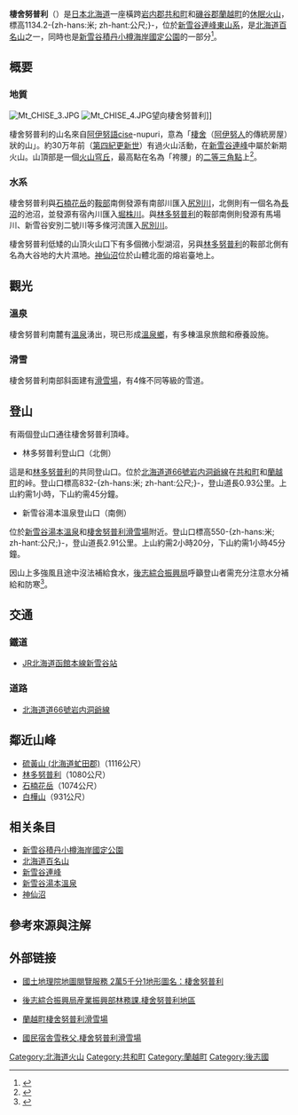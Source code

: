 {{Infobox Mountain
| 名稱 =棲舍努普利
| 照片 =Mt CHISE 2.JPG
| 照片說明 =從[[北海道道58號倶知安新雪谷線|道道58号線]]遙望棲舍努普利
| 海拔 =1134.2公尺
| 位置 = {{JPN}}[[北海道|北海道]]（[[岩内郡|岩内郡]]、[[磯谷郡|磯谷郡]]）
| 山脈 =[[新雪谷連峰|新雪谷連峰東山系]]
| 相對高度 =
| 座標 ={{coord|42.888|N|140.597|E}}[https://archive.is/20120711140400/http://gallery.tmfc.net/v/adol/Japan2007/IMG_0735.JPG.html]
| 地形圖 =
| 類別 =[[火山穹丘|火山穹丘]]（鐘狀）
| 年齡 =
| 最近噴發 =
| 首次登頂 = 
| 最容易的攀登路線 =
| pushpin_map = Japan Hokkaido
| pushpin_map_caption = 棲舍努普利的位置
| latd=42 |latm=53 |lats=17.4 |latNS=N
| longd=140 |longm=35 |longs=48.1 |longEW=E
}}
{{Japanese|japanese=チセヌプリ|romaji=Chise-nupuri}}

'''棲舍努普利'''（{{Jpn|j=チセヌプリ|rm=Chise-nupuri}}）是[[日本|日本]][[北海道|北海道]]一座橫跨[[岩内郡|岩内郡]][[共和町|共和町]]和[[磯谷郡|磯谷郡]][[蘭越町|蘭越町]]的[[休眠火山|休眠火山]]，標高1134.2-{zh-hans:米; zh-hant:公尺;}-，位於[[新雪谷連峰|新雪谷連峰東山系]]，是[[北海道百名山|北海道百名山]]之一，同時也是[[二世古積丹小樽海岸國定公園|新雪谷積丹小樽海岸國定公園]]的一部分<ref> {{Cite book | author = 梅沢俊、伊藤健次 | title = 新版 北海道百名山 | publisher =  山と溪谷社 | date = 2003-06-01 | ISBN = 978-4635530231 | accessdate = 2014-04-10 | language = ja }}</ref>。

== 概要 ==
=== 地質 ===
[[File:Mt_CHISE_3.JPG|thumb]]
[[File:Mt_CHISE_4.JPG|thumb]]望向棲舍努普利]]

棲舍努普利的山名來自[[阿伊努語|阿伊努語]]cise-nupuri，意為「[[棲舍|棲舍]]（[[阿伊努人|阿伊努人]]的傳統房屋）狀的山」。約30万年前（[[第四紀|第四紀]][[更新世|更新世]]）有過火山活動，在[[新雪谷連峰|新雪谷連峰]]中屬於新期火山。山頂部是一個[[火山穹丘|火山穹丘]]，最高點在名為「袴腰」的[[三角點|二等三角點]]上<ref>{{Cite web |url = http://www.gsh.hro.or.jp/download/niseko_hotspring_pamphlet.pdf |title = ニセコの温泉　～火山と温泉～ |author = 北海道立総合研究機構環境・地質研究本部 |date = 2012-04-05 |language = ja |accessdate = 2014-04-10 |archive-date = 2013-05-01 |archive-url = https://web.archive.org/web/20130501083922/http://www.gsh.hro.or.jp/download/niseko_hotspring_pamphlet.pdf |dead-url = yes }}</ref>。

=== 水系 ===
棲舍努普利與[[石楠花岳|石楠花岳]]的[[鞍部|鞍部]]南側發源有南部川匯入[[尻別川|尻別川]]，北側則有一個名為[[長沼|長沼]]的池沼，並發源有宿內川匯入[[堀株川|堀株川]]。與[[林多努普利|林多努普利]]的鞍部南側則發源有馬場川、新雪谷安別二號川等多條河流匯入[[尻別川|尻別川]]。

棲舍努普利低矮的山頂火山口下有多個微小型湖沼，另與[[林多努普利|林多努普利]]的鞍部北側有名為大谷地的大片濕地。[[神仙沼|神仙沼]]位於山體北面的熔岩臺地上。

== 觀光 ==
=== 溫泉 ===
棲舍努普利南麓有[[溫泉|溫泉]]湧出，現已形成[[新雪谷湯本溫泉|溫泉鄉]]，有多棟溫泉旅館和療養設施。

=== 滑雪 ===
棲舍努普利南部斜面建有[[棲舍努普利滑雪場|滑雪場]]，有4條不同等級的雪道。

== 登山 ==
有兩個登山口通往棲舍努普利頂峰。

*林多努普利登山口（北側）

這是和[[林多努普利|林多努普利]]的共同登山口。位於[[北海道道66號岩内洞爺線|北海道道66號岩内洞爺線]]在[[共和町|共和町]]和[[蘭越町|蘭越町]]的峠。登山口標高832-{zh-hans:米; zh-hant:公尺;}-，登山道長0.93公里。上山約需1小時，下山約需45分鐘。

*新雪谷湯本溫泉登山口（南側）

位於[[新雪谷湯本溫泉|新雪谷湯本溫泉]]和[[棲舍努普利滑雪場|棲舍努普利滑雪場]]附近。登山口標高550-{zh-hans:米; zh-hant:公尺;}-，登山道長2.91公里。上山約需2小時20分，下山約需1小時45分鐘。

因山上多強風且途中沒法補給食水，[[後志綜合振興局|後志綜合振興局]]呼籲登山者需充分注意水分補給和防寒<ref>{{Cite web |url = http://www.shiribeshi.pref.hokkaido.lg.jp/ss/rnm/chisenupurizone.htm |title = チセヌプリゾーン |author = 後志総合振興局産業振興部林務課 |language = ja |accessdate = 2014-04-10 |archive-date = 2013-08-12 |archive-url = https://web.archive.org/web/20130812130959/http://www.shiribeshi.pref.hokkaido.lg.jp/ss/rnm/chisenupurizone.htm |dead-url = no }}</ref>。

== 交通 ==
=== 鐵道 ===
* [[北海道旅客鐵道|JR北海道]][[函館本線|函館本線]][[新雪谷站|新雪谷站]]
=== 道路 ===
* [[北海道道66號岩内洞爺線|北海道道66號岩内洞爺線]]

== 鄰近山峰==
* [[硫黃山_(北海道虻田郡)|硫黃山 (北海道虻田郡)]]（1116公尺）
* [[林多努普利|林多努普利]]（1080公尺）
* [[石楠花岳|石楠花岳]]（1074公尺）
* [[白樺山|白樺山]]（931公尺）

== 相关条目 ==
* [[二世古積丹小樽海岸國定公園|新雪谷積丹小樽海岸國定公園]]
* [[北海道百名山|北海道百名山]]
* [[新雪谷連峰|新雪谷連峰]]
* [[新雪谷湯本溫泉|新雪谷湯本溫泉]]
* [[神仙沼|神仙沼]]

== 參考來源與注解 ==
<references />

== 外部链接 ==
* {{ja}} [http://watchizu.gsi.go.jp/watchizu.html?longitude=140.59668055564&latitude=42.888070439134 國土地理院地圖閱覽服務 2萬5千分1地形圖名：棲舍努普利] {{Wayback|url=http://watchizu.gsi.go.jp/watchizu.html?longitude=140.59668055564&latitude=42.888070439134 |date=20140413130139 }}
* {{ja}} [http://www.shiribeshi.pref.hokkaido.lg.jp/ss/rnm/chisenupurizone.htm 後志綜合振興局産業振興部林務課.棲舍努普利地區] {{Wayback|url=http://www.shiribeshi.pref.hokkaido.lg.jp/ss/rnm/chisenupurizone.htm |date=20130812130959 }}
* {{ja}} [http://www.n43.net/ski/chisenupuri/ 蘭越町棲舍努普利滑雪場] {{Wayback|url=http://www.n43.net/ski/chisenupuri/ |date=20141107150047 }}
* {{ja}} [http://www.town.rankoshi.hokkaido.jp/yukichichibu/ 國民宿舎雪秩父.棲舍努普利滑雪場] {{Wayback|url=http://www.town.rankoshi.hokkaido.jp/yukichichibu/ |date=20140527060807 }}

{{新雪谷連峰}}
{{DEFAULTSORT:Chisenupuri}}
[[Category:北海道火山|Category:北海道火山]]
[[Category:共和町|Category:共和町]]
[[Category:蘭越町|Category:蘭越町]]
[[Category:後志國|Category:後志國]]